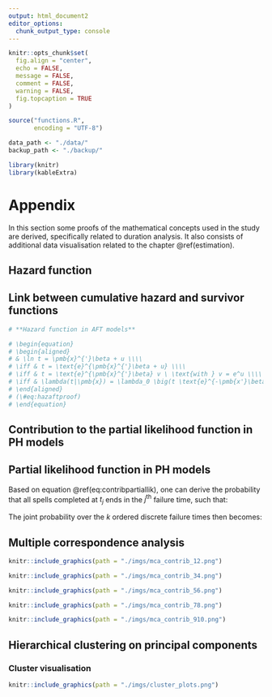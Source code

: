 ```yaml
---
output: html_document2
editor_options: 
  chunk_output_type: console
---
```


```r
knitr::opts_chunk$set(
  fig.align = "center", 
  echo = FALSE, 
  message = FALSE, 
  comment = FALSE, 
  warning = FALSE, 
  fig.topcaption = TRUE
)
```

```r
source("functions.R", 
       encoding = "UTF-8")
```

```r
data_path <- "./data/"
backup_path <- "./backup/"
```

```r
library(knitr)
library(kableExtra)
```


# Appendix {-#appendix}

In this section some proofs of the mathematical concepts used in the study are derived, specifically related to duration analysis. It also consists of additional data visualisation related to the chapter \@ref(estimation).

## Hazard function {-}

\begin{equation}    
  \begin{aligned}
  \lambda(t) & = \lim_{\Delta t \to 0} \frac{P\big[t \leq T < t + \Delta t | T \geq t \big]}{\Delta t} \\\\
  & = \lim_{\Delta t \to 0} \frac{P\big[t \leq T < t + \Delta t \big] / P\big[T \geq t  \big]}{\Delta t} \\\\
  & = \lim_{\Delta t \to 0} \frac{\big(F(t+\Delta t)-F(t)\big) / \Delta t}{S(t)} \\\\
  & = \frac{\text{d} F(t) / \text{d} t}{S(t)} \\\\
  & = \frac{f(t)}{S(t)} \\\\
  & = - \frac{\text{d}S(t) / \text{d} t}{S(t)} \\\\
  \lambda(t) & = \frac{-\text{d} \ln \big(S(t)\big)}{\text{d} t}
  \end{aligned}
  (\#eq:hazfunproof)
\end{equation}


## Link between cumulative hazard and survivor functions {-}

\begin{equation}
  \begin{aligned}
       & \Lambda(t) = \int_{0}^{t} \lambda(s)ds \\\\
  \iff & \Lambda(t) = \int_{0}^{t} \frac{f(s)}{S(s)}ds \\\\
  \iff & \Lambda(t) = -\ln \big(S(t)\big) \\\\
  \iff & S(t) = \exp \big(-\Lambda(t)\big)
  \end{aligned}
  (\#eq:linksurvcumhaz)
\end{equation}

```r
# **Hazard function in AFT models**

# \begin{equation}
# \begin{aligned}
# & \ln t = \pmb{x}^{'}\beta + u \\\\
# \iff & t = \text{e}^{\pmb{x}^{'}\beta + u} \\\\
# \iff & t = \text{e}^{\pmb{x}^{'}\beta} v \ \text{with } v = e^u \\\\
# \iff & \lambda(t|\pmb{x}) = \lambda_0 \big(t \text{e}^{-\pmb{x'}\beta} \big) \text{e}^{\pmb{x'}\beta} \ \text{with } v = t \text{e}^{-\pmb{x'}\beta}
# \end{aligned}
# (\#eq:hazaftproof)
# \end{equation}
```

## Contribution to the partial likelihood function in PH models {-}

\begin{equation}
\begin{aligned}
  \mathbb{P}\big[T_j = t_j | R(t_j) \big] & = \frac{\mathbb{P}\big[T_j = t_j | T_j \geq t_j \big]}{\sum_{l \in R(t_j)} \ \mathbb{P}\big[T_l = t_l | T_l \geq t_j \big]} \\\\
  & = \frac{\lambda_j(t_j|\mathrm{x_j}, \beta)}{\sum_{l \in R(t_j)} \ \lambda_l(t_l|\mathrm{x_l}, \beta)} \\\\
  & = \frac{\lambda_0 (t_j, \alpha)\phi(\mathrm{x_j}, \beta)}{\sum_{l \in R(t_j)} \ \lambda_0 (t_j, \alpha)\phi(\mathrm{x_l}, \beta)} \\\\
  \mathbb{P}\big[T_j = t_j | R(t_j) \big] & = \frac{\phi(\mathrm{x_j}, \beta)}{\sum_{l \in R(t_j)} \phi(\mathrm{x_l}, \beta)}
\end{aligned}
(\#eq:contribpartiallikproof)
\end{equation}

## Partial likelihood function in PH models {-}

Based on equation \@ref(eq:contribpartiallik), one can derive the probability that all spells completed at $t_j$ ends in the $j^{\text{th}}$ failure time, such that:

\begin{equation}
\begin{aligned}
  \mathcal{L}_{p,\ t_j} & = \mathbb{P}\big[T_1 = t_j, \dots, T_{d_j} = t_j \ | \ R(t_j)\big] \\\\
  & = \Pi_{m \in D(t_j)} \ \mathbb{P}\big[T_m = t_j | R(t_j) \big] \\\\
  & = \Pi_{m \in D(t_j)} \ \frac{\phi(\mathrm{x_m}, \beta)}{\sum_{l \in R(t_j)} \phi(\mathrm{x_l}, \beta)} \\\\
  & = \Pi_{m \in D(t_j)} \ \phi(\mathrm{x_m}, \beta) \times \Pi_{m \in D(t_j)} \ \frac{1}{\sum_{l \in R(t_j)} \phi(\mathrm{x_l}, \beta)} \\\\
  \mathcal{L}_{p,\ t_j} & = \frac{\Pi_{m \in D(t_j)} \ \phi(\mathrm{x_m}, \beta)}{\Big[\sum_{l \in R(t_j)} \phi(\mathrm{x_l}, \beta)\Big]^{d_j}}
\end{aligned}
(\#eq:partlikproof)
\end{equation}

The joint probability over the $k$ ordered discrete failure times then becomes: 

\begin{equation}
\begin{aligned}
  \mathcal{L}_p & = \Pi_{j=1}^{k} \ \mathcal{L}_{p,\ t_j} \\\\
  \mathcal{L}_p & = \Pi_{j=1}^{k} \ \frac{\Pi_{m \in D(t_j)} \ \phi(\mathrm{x_m}, \beta)}{\Big[\sum_{l \in R(t_j)} \phi(\mathrm{x_l}, \beta)\Big]^{d_j}}
\end{aligned}
(\#eq:partlikproofbis)
\end{equation}

## Multiple correspondence analysis {-#mcaappendix}

```r
knitr::include_graphics(path = "./imgs/mca_contrib_12.png")
```

```r
knitr::include_graphics(path = "./imgs/mca_contrib_34.png")
```

```r
knitr::include_graphics(path = "./imgs/mca_contrib_56.png")
```

```r
knitr::include_graphics(path = "./imgs/mca_contrib_78.png")
```

```r
knitr::include_graphics(path = "./imgs/mca_contrib_910.png")
```

## Hierarchical clustering on principal components {-}

### Cluster visualisation {-}

```r
knitr::include_graphics(path = "./imgs/cluster_plots.png")
```




